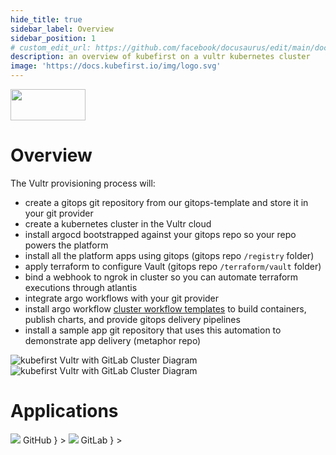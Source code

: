 ```yaml
---
hide_title: true
sidebar_label: Overview
sidebar_position: 1
# custom_edit_url: https://github.com/facebook/docusaurus/edit/main/docs/api-doc-markdown.md
description: an overview of kubefirst on a vultr kubernetes cluster
image: 'https://docs.kubefirst.io/img/logo.svg'
---
```




<div
  style={{
    display: 'flex',
    justifyContent: 'flex-end',
    alignItems: 'center',
  }}
>
  <div>
    <img src={config.VULTR_LOGO_URL} height="50" width="120" />
  </div>
</div>

# Overview

The Vultr provisioning process will:

- create a gitops git repository from our gitops-template and store it in your git provider
- create a kubernetes cluster in the Vultr cloud
- install argocd bootstrapped against your gitops repo so your repo powers the platform
- install all the platform apps using gitops (gitops repo `/registry` folder)
- apply terraform to configure Vault (gitops repo `/terraform/vault` folder)
- bind a webhook to ngrok in cluster so you can automate terraform executions through atlantis
- integrate argo workflows with your git provider
- install argo workflow [cluster workflow templates](https://argoproj.github.io/argo-workflows/cluster-workflow-templates/#cluster-workflow-templates) to build containers, publish charts, and provide gitops delivery pipelines
- install a sample app git repository that uses this automation to demonstrate app delivery (metaphor repo)

![kubefirst Vultr with GitLab Cluster Diagram](../img/vultr/gitlab/installation-diagram-light.png#light-mode)![kubefirst Vultr with GitLab Cluster Diagram](../img/vultr/gitlab/installation-diagram-dark.png#dark-mode)

# Applications

<Tabs groupId="git_provider" defaultValue="github" queryString>
  <TabItem
    attributes={{ className: styles.github }}
    value="github"
    label={
      <div className="git-tab">
        <img src="https://assets.kubefirst.com/console/github.svg" />
        <span>GitHub</span>
      </div>
    }
  >
    <GitHubOverview />
  </TabItem>
  <TabItem
    value="gitlab"
    attributes={{ className: styles.gitlab }}
    label={
      <div className="git-tab">
        <img src="https://assets.kubefirst.com/console/gitlab.svg" />
        <span>GitLab</span>
      </div>
    }
  >
    <GitLabOverview />
  </TabItem>
</Tabs>

